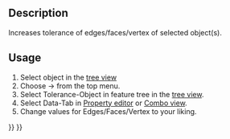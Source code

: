 <languages/>
{{Docnav
|[[OpenSCAD_ResizeMeshFeature|Resize Mesh Feature]]
|[[OpenSCAD_Edgestofaces|Convert Edges To Faces]]
|[[OpenSCAD_Workbench|OpenSCAD]]
|IconL=OpenSCAD_ResizeMeshFeature.svg
|IconR=OpenSCAD_Edgestofaces.svg
|IconC=Workbench_OpenSCAD.svg
}}

<div class="mw-translate-fuzzy">
{{GuiCommand/es
|Name=OpenSCAD IncreaseTolerance‏‎Feature
|MenuLocation=OpenSCAD → Increase Tolerance Feature‏‎
|Workbenches=[[OpenSCAD_Workbench/es|OpenSCAD]]
|Shortcut=
|SeeAlso=
}}
</div>

==Description== 

Increases tolerance of edges/faces/vertex of selected object(s).

==Usage== 

# Select object in the [[Tree_view|tree view]]
# Choose {{KEY| OpenSCAD}}  →  {{KEY|[[Image:OpenSCAD_IncreaseToleranceFeature.svg|24px]] Increase Tolerance Feature}} from the top menu.
# Select Tolerance-Object in feature tree in the [[Tree_view|tree view]].
# Select Data-Tab in [[Property_editor|Property editor]] or [[Combo_view|Combo view]].
# Change values for Edges/Faces/Vertex to your liking.


{{Docnav
|[[OpenSCAD_ResizeMeshFeature|Resize Mesh Feature]]
|[[OpenSCAD_Edgestofaces|Convert Edges To Faces]]
|[[OpenSCAD_Workbench|OpenSCAD]]
|IconL=OpenSCAD_ResizeMeshFeature.svg
|IconR=OpenSCAD_Edgestofaces.svg
|IconC=Workbench_OpenSCAD.svg
}}

{{OpenSCAD_Tools_navi{{#translation:}}}}
{{Userdocnavi{{#translation:}}}}